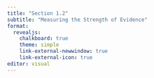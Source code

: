 ```yaml
---
title: "Section 1.2"
subtitle: "Measuring the Strength of Evidence"
format: 
  revealjs: 
    chalkboard: true
    theme: simple
    link-external-newwindow: true
    link-external-icon: true
editor: visual
---
```


